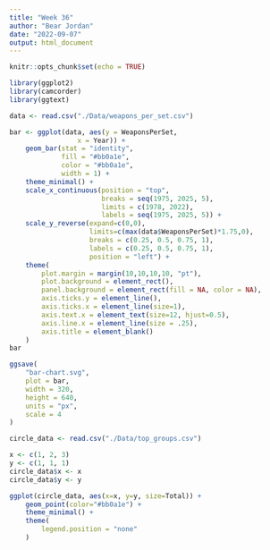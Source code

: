 ```yaml
---
title: "Week 36"
author: "Bear Jordan"
date: "2022-09-07"
output: html_document
---
```


```r
knitr::opts_chunk$set(echo = TRUE)
```

```r
library(ggplot2)
library(camcorder)
library(ggtext)
```

```r
data <- read.csv("./Data/weapons_per_set.csv")
```

```r
bar <- ggplot(data, aes(y = WeaponsPerSet,
                 x = Year)) +
    geom_bar(stat = "identity",
             fill = "#bb0a1e",
             color = "#bb0a1e",
             width = 1) +
    theme_minimal() +
    scale_x_continuous(position = "top",
                       breaks = seq(1975, 2025, 5),
                       limits = c(1978, 2022),
                       labels = seq(1975, 2025, 5)) +
    scale_y_reverse(expand=c(0,0),
                    limits=c(max(data$WeaponsPerSet)*1.75,0),
                    breaks = c(0.25, 0.5, 0.75, 1),
                    labels = c(0.25, 0.5, 0.75, 1),
                    position = "left") +
    theme(
        plot.margin = margin(10,10,10,10, "pt"),
        plot.background = element_rect(),
        panel.background = element_rect(fill = NA, color = NA),
        axis.ticks.y = element_line(),
        axis.ticks.x = element_line(size=1),
        axis.text.x = element_text(size=12, hjust=0.5),
        axis.line.x = element_line(size = .25),
        axis.title = element_blank()
    )
bar
```

```r
ggsave(
    "bar-chart.svg",
    plot = bar,
    width = 320,
    height = 640,
    units = "px",
    scale = 4
)
```

```r
circle_data <- read.csv("./Data/top_groups.csv")
```

```r
x <- c(1, 2, 3)
y <- c(1, 1, 1)
circle_data$x <- x
circle_data$y <- y
```

```r
ggplot(circle_data, aes(x=x, y=y, size=Total)) +
    geom_point(color="#bb0a1e") +
    theme_minimal() +
    theme(
        legend.position = "none"
    )
```
